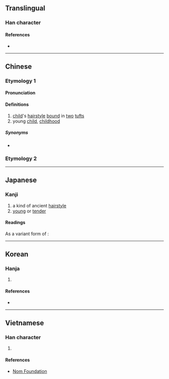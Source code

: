 {{also|卝}}
<!-- may be replaced by zh-forms -->
{{character info/new}}
==Translingual==

===Han character===
{{Han char|rn=2|rad=丨|as=04|sn=5|four=22770|canj=VLLLM|ids=⿲丩丨𠃎(G),⿰⿰𠃊丨⿰丨𠃎(HTJK)}}

====References====
* {{Han ref|kx=0079.100|dkj=00077|dj=0161.040|hdz=10052.120|uh=4E31|ud=20017|bh=C963|bd=51555}}

----

==Chinese==
{{zh-forms|alt=卝}}

===Etymology 1===
====Pronunciation====
{{zh-pron
|m=guàn
|c=gwaan3
|mn=koàn
|mc=y
|oc=y
|ma=
|cat=n
}}

====Definitions====
{{zh-hanzi}}

# [[child]]'s [[hairstyle]] [[bound]] in [[two]] [[tuft]]s
# young [[child]], [[childhood]]

=====Synonyms=====
* {{zh-l|總角}}

===Etymology 2===
{{zh-see|礦|v}}

----

==Japanese==

===Kanji===
{{ja-kanji|grade=uc|rs=丨04}}

# a kind of ancient [[hairstyle]]
# [[young]] or [[tender]]

====Readings====
{{ja-readings
|goon=けん<くゑん
|kanon=かん<くわん
|kun=あげまき-, おさな-い<をさな-い
}}

As a variant form of {{l|ja|礦}}:
{{ja-readings
|goon=きょう<きやう<くゐやう
|kanon=こう<かう<くゐやう
|kun=あらがね-
}}

----

==Korean==

===Hanja===
{{ko-hanja|hangeul=관|rv=gwan|mr=kwan|eumhun=쌍상투|ehrv=ssangsangtu|ehmr=ssangsangt'u|ehy=}}

# {{defn|lang=ko|sort=丨04}}

====References====
* {{Hanja ref|nav=12882}}

----

==Vietnamese==

===Han character===
{{vi-hantu|[[quán]]|rs=丨04}}

# {{defn|lang=vi|sort=丨04}}

====References====
* [http://nomfoundation.org/common/nom_details.php?codepoint=4e31 Nom Foundation]